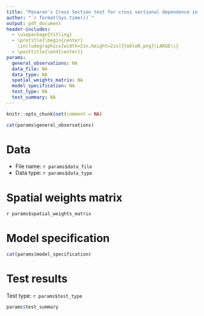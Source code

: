 ```yaml
---
title: "Pesaran's Cross Section test for cross sectional dependence in panel models report"
author: "`r format(Sys.time())`"
output: pdf_document
header-includes:
  - \usepackage{titling}
  - \pretitle{\begin{center}
    \includegraphics[width=2in,height=2in]{tobleR.png}\LARGE\\}
  - \posttitle{\end{center}}
params:
  general_observations: NA
  data_file: NA
  data_type: NA
  spatial_weights_matrix: NA
  model_specification: NA
  test_type: NA
  test_summary: NA
---
```


```r
knitr::opts_chunk$set(comment = NA)
```

```r
cat(params$general_observations)
```

# Data

* File name: `r params$data_file`
* Data type: `r params$data_type`

# Spatial weights matrix

`r params$spatial_weights_matrix`

# Model specification

```r
cat(params$model_specification)
```

# Test results

Test type: `r params$test_type`

```r
params$test_summary
```

